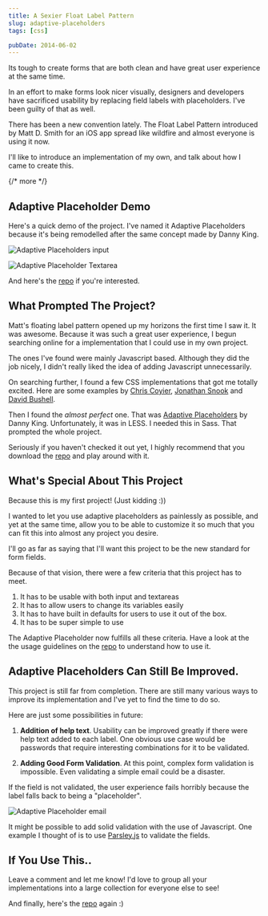 ```yaml
---
title: A Sexier Float Label Pattern
slug: adaptive-placeholders
tags: [css]

pubDate: 2014-06-02
---
```


Its tough to create forms that are both clean and have great user experience at the same time.

In an effort to make forms look nicer visually, designers and developers have sacrificed usability by replacing field labels with placeholders. I've been guilty of that as well.

There has been a new convention lately. The Float Label Pattern introduced by Matt D. Smith for an iOS app spread like wildfire and almost everyone is using it now.

I'll like to introduce an implementation of my own, and talk about how I came to create this.

{/* more */}

## Adaptive Placeholder Demo

Here's a quick demo of the project. I've named it Adaptive Placeholders because it's being remodelled after the same concept made by Danny King.

![][image-1]

![][image-2]

And here's the [repo][1] if you're interested.

## What Prompted The Project?

Matt's floating label pattern opened up my horizons the first time I saw it. It was awesome. Because it was such a great user experience, I begun searching online for a implementation that I could use in my own project.

The ones I've found were mainly Javascript based. Although they did the job nicely, I didn't really liked the idea of adding Javascript unnecessarily.

On searching further, I found a few CSS implementations that got me totally excited. Here are some examples by [Chris Coyier][2], [Jonathan Snook][3] and [David Bushell][4].

Then I found the _almost perfect_ one. That was [Adaptive Placeholders][5] by Danny King. Unfortunately, it was in LESS. I needed this in Sass. That prompted the whole project.

Seriously if you haven't checked it out yet, I highly recommend that you download the [repo][6] and play around with it.

## What's Special About This Project

Because this is my first project! (Just kidding :))

I wanted to let you use adaptive placeholders as painlessly as possible, and yet at the same time, allow you to be able to customize it so much that you can fit this into almost any project you desire.

I'll go as far as saying that I'll want this project to be the new standard for form fields.

Because of that vision, there were a few criteria that this project has to meet.

1. It has to be usable with both input and textareas
2. It has to allow users to change its variables easily
3. It has to have built in defaults for users to use it out of the box.
4. It has to be super simple to use

The Adaptive Placeholder now fulfills all these criteria. Have a look at the the usage guidelines on the [repo][7] to understand how to use it.

## Adaptive Placeholders Can Still Be Improved.

This project is still far from completion. There are still many various ways to improve its implementation and I've yet to find the time to do so.

Here are just some possibilities in future:

1. **Addition of help text**. Usability can be improved greatly if there were help text added to each label. One obvious use case would be passwords that require interesting combinations for it to be validated.

2. **Adding Good Form Validation**. At this point, complex form validation is impossible. Even validating a simple email could be a disaster.

If the field is not validated, the user experience fails horribly because the label falls back to being a "placeholder".

![][image-3]

It might be possible to add solid validation with the use of Javascript. One example I thought of is to use [Parsley.js][8] to validate the fields.

## If You Use This..

Leave a comment and let me know! I'd love to group all your implementations into a large collection for everyone else to see!

And finally, here's the [repo][9] again :)

[1]: https://github.com/zellwk/adaptivePlaceholders 'Adaptive Placeholders'
[2]: http://css-tricks.com/float-labels-css/ 'Float labels'
[3]: http://snook.ca/archives/htmlandcss/floated-label-pattern-css 'Float label pattern'
[4]: http://dbushell.com/2013/11/08/form-label-design/
[5]: http://blog.circleci.com/adaptive-placeholders/ 'Adaptive Placeholders'
[6]: https://github.com/zellwk/adaptivePlaceholders 'Adaptive Placeholders'
[7]: https://github.com/zellwk/adaptivePlaceholders 'Adaptive Placeholders'
[8]: http://parsleyjs.org
[9]: https://github.com/zellwk/adaptivePlaceholders 'Adaptive Placeholders'
[image-1]: https://raw.githubusercontent.com/zellwk/adaptivePlaceholders/master/screenshots/input.gif 'Adaptive Placeholders input'
[image-2]: https://raw.githubusercontent.com/zellwk/adaptivePlaceholders/master/screenshots/textarea.gif 'Adaptive Placeholder Textarea'
[image-3]: https://raw.githubusercontent.com/zellwk/adaptivePlaceholders/master/screenshots/email.gif 'Adaptive Placeholder email'
